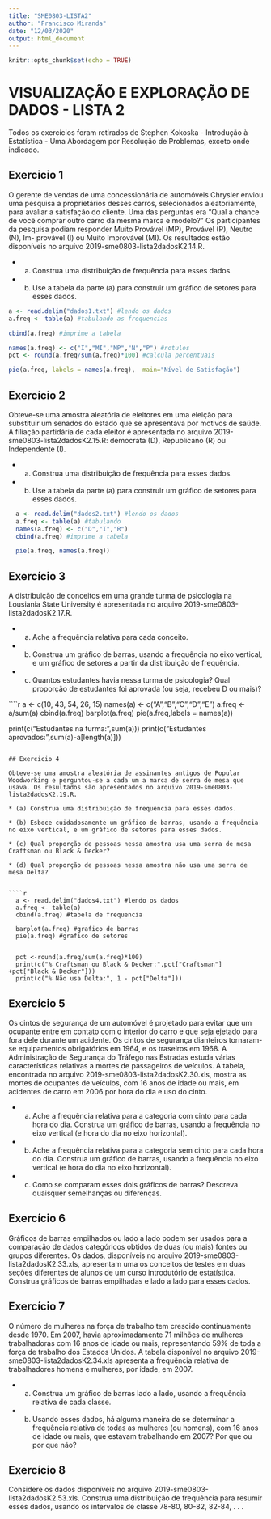 ```yaml
---
title: "SME0803-LISTA2"
author: "Francisco Miranda"
date: "12/03/2020"
output: html_document
---
```


```r
knitr::opts_chunk$set(echo = TRUE)
```
# VISUALIZAÇÃO E EXPLORAÇÃO DE DADOS - LISTA 2

Todos os exercícios foram retirados de Stephen Kokoska - Introdução à Estatística - Uma Abordagem por Resolução de Problemas, exceto onde indicado.

## Exercicio 1

O gerente de vendas de uma concessionária de automóveis Chrysler enviou uma pesquisa a proprietários desses carros, selecionados aleatoriamente, para avaliar a satisfação do cliente. Uma das perguntas era “Qual a chance de você comprar outro carro da mesma marca e modelo?" Os participantes da pesquisa podiam responder Muito Provável (MP), Provável (P), Neutro (N), Im-
provável (I) ou Muito Improvável (MI). Os resultados estão disponíveis no arquivo 2019-sme0803-lista2dadosK2.14.R.

* (a) Construa uma distribuição de frequência para esses dados.
* (b) Use a tabela da parte (a) para construir um gráfico de setores para esses dados.

```r
a <- read.delim("dados1.txt") #lendo os dados
a.freq <- table(a) #tabulando as frequencias

cbind(a.freq) #imprime a tabela

names(a.freq) <- c("I","MI","MP","N","P") #rotulos
pct <- round(a.freq/sum(a.freq)*100) #calcula percentuais

pie(a.freq, labels = names(a.freq),  main="Nível de Satisfação")


```

## Exercício 2 

Obteve-se uma amostra aleatória de eleitores em uma eleição para substituir um senados do estado que se apresentava por motivos de saúde. A filiação partidária de cada eleitor é apresentada no arquivo 2019-sme0803-lista2dadosK2.15.R:
democrata (D), Republicano (R) ou Independente (I).

* (a) Construa uma distribuição de frequência para esses dados.
* (b) Use a tabela da parte (a) para construir um gráfico de setores para esses dados.

```r
  a <- read.delim("dados2.txt") #lendo os dados
  a.freq <- table(a) #tabulando
  names(a.freq) <- c("D","I","R")
  cbind(a.freq) #imprime a tabela

  pie(a.freq, names(a.freq))
```

## Exercício 3

A distribuição de conceitos em uma grande turma de psicologia na Lousiania State University é apresentada no arquivo 2019-sme0803-lista2dadosK2.17.R.

* (a) Ache a frequência relativa para cada conceito.

* (b) Construa um gráfico de barras, usando a frequência no eixo vertical, e um gráfico de setores a partir da distribuição de frequência.

* (c) Quantos estudantes havia nessa turma de psicologia? Qual proporção de estudantes foi aprovada (ou seja, recebeu D ou mais)?

````r
  a <- c(10, 43, 54, 26, 15)
  names(a) <- c("A","B","C","D","E")
  a.freq <- a/sum(a)
  cbind(a.freq)
  barplot(a.freq)
  pie(a.freq,labels = names(a))
  
  print(c("Estudantes na turma:",sum(a)))
  print(c("Estudantes aprovados:",sum(a)-a[length(a)]))
```

## Exercicio 4

Obteve-se uma amostra aleatória de assinantes antigos de Popular Woodworking e perguntou-se a cada um a marca de serra de mesa que usava. Os resultados são apresentados no arquivo 2019-sme0803-lista2dadosK2.19.R. 

* (a) Construa uma distribuição de frequência para esses dados.

* (b) Esboce cuidadosamente um gráfico de barras, usando a frequência no eixo vertical, e um gráfico de setores para esses dados.

* (c) Qual proporção de pessoas nessa amostra usa uma serra de mesa Craftsman ou Black & Decker?

* (d) Qual proporção de pessoas nessa amostra não usa uma serra de mesa Delta?


````r
  a <- read.delim("dados4.txt") #lendo os dados
  a.freq <- table(a)
  cbind(a.freq) #tabela de frequencia
  
  barplot(a.freq) #grafico de barras
  pie(a.freq) #grafico de setores

  
  pct <-round(a.freq/sum(a.freq)*100)  
  print(c("% Craftsman ou Black & Decker:",pct["Craftsman"] +pct["Black & Decker"]))
  print(c("% Não usa Delta:", 1 - pct["Delta"]))
```
## Exercício 5 

Os cintos de segurança de um automóvel é projetado para evitar que um ocupante entre em contato com o interior do carro e que seja ejetado para fora dele durante um acidente. Os cintos de segurança dianteiros tornaram-se equipamentos obrigatórios em 1964, e os traseiros em 1968. A Administração de Segurança do Tráfego nas Estradas estuda várias características relativas a
mortes de passageiros de veículos. A tabela, encontrada no arquivo 2019-sme0803-lista2dadosK2.30.xls, mostra as mortes de ocupantes de veículos, com 16 anos de idade ou mais, em acidentes de carro em 2006 por hora do dia e uso do cinto.

* (a) Ache a frequência relativa para a categoria com cinto para cada hora do dia. Construa um gráfico de barras, usando a frequência no eixo vertical (e hora do dia no eixo horizontal).

* (b) Ache a frequência relativa para a categoria sem cinto para cada hora do dia. Construa
um gráfico de barras, usando a frequência no eixo vertical (e hora do dia no eixo horizontal).

* (c) Como se comparam esses dois gráficos de barras? Descreva quaisquer semelhanças ou diferenças.

## Exercício 6

Gráficos de barras empilhados ou lado a lado podem ser usados para a comparação de dados categóricos obtidos de duas (ou mais) fontes ou grupos diferentes. Os dados, disponíveis no arquivo 2019-sme0803-lista2dadosK2.33.xls, apresentam uma os conceitos de testes em duas seções
diferentes de alunos de um curso introdutório de estatística. Construa gráficos de barras empilhadas e lado a lado para esses dados.

## Exercício 7 

O número de mulheres na força de trabalho tem crescido continuamente desde 1970. Em 2007, havia aproximadamente 71 milhões de mulheres trabalhadoras com 16 anos de idade ou mais, representando 59% de toda a força de trabalho dos Estados Unidos. A tabela disponível no arquivo  2019-sme0803-lista2dadosK2.34.xls apresenta a frequência relativa de trabalhadores homens e mulheres, por idade, em 2007.

* (a) Construa um gráfico de barras lado a lado, usando a frequência relativa de cada classe.

* (b) Usando esses dados, há alguma maneira de se determinar a frequência relativa de todas as mulheres (ou homens), com 16 anos de idade ou mais, que estavam trabalhando em 2007?  Por que ou por que não?

## Exercício 8

Considere os dados disponíveis no arquivo 2019-sme0803-lista2dadosK2.53.xls. Construa uma distribuição de frequência para resumir esses dados, usando os intervalos de classe 78-80, 80-82, 82-84, . . .